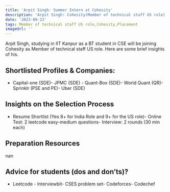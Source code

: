 ```yaml
---
title: 'Arpit Singh: Summer Intern at Cohesity'
description: 'Arpit Singh: Cohesity(Member of technical staff US role)'
date: '2023-09-13'
tags: Member of technical staff US role,Cohesity,Placement
imageUrl: ''
---
```


Arpit Singh, studying in IIT Kanpur as a BT student in CSE will be joining Cohesity as Member of technical staff US role. Here are some brief insights of his.

## Shortlisted Profiles & Companies:
- Capital-one (SDE)- JPMC (SDE) - Quant-Box (SDE)- World Quant (QR)- Sprinklr (PSE and PE)- Uber (SDE)

## Insights on the Selection Process
- Resume Shortlist (Yes 8+ for India Role and 9+ for the US role)- Online Test: 2 leetcode easy-medium questions- Interview: 2 rounds (30 min each)

##  Preparation Resources
nan

## Advice for students (dos and don’ts)? 
- Leetcode - Interviewbit- CSES problem set- Codeforces- Codechef

